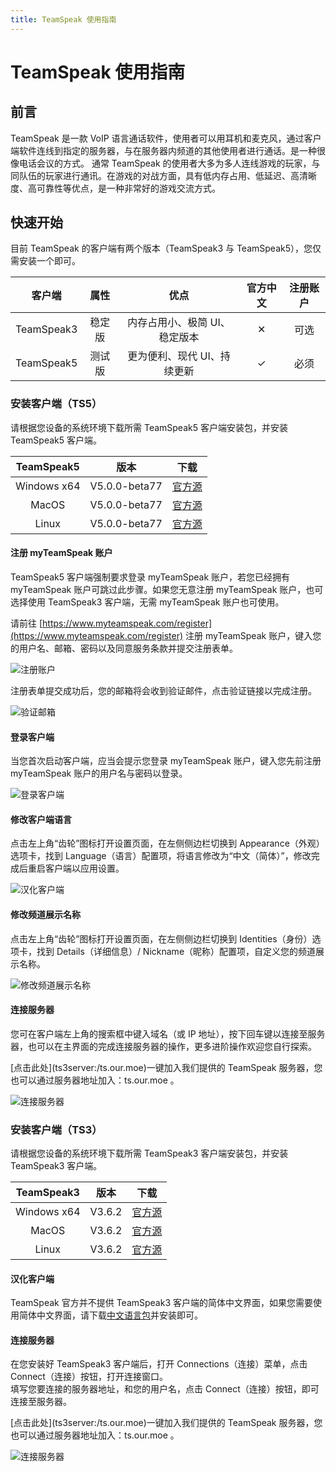 ```yaml
---
title: TeamSpeak 使用指南
---
```




# TeamSpeak 使用指南


## 前言

TeamSpeak 是一款 VoIP 语言通话软件，使用者可以用耳机和麦克风，通过客户端软件连线到指定的服务器，与在服务器内频道的其他使用者进行通话。是一种很像电话会议的方式。 通常 TeamSpeak 的使用者大多为多人连线游戏的玩家，与同队伍的玩家进行通讯。在游戏的对战方面，具有低内存占用、低延迟、高清晰度、高可靠性等优点，是一种非常好的游戏交流方式。


## 快速开始

目前 TeamSpeak 的客户端有两个版本（TeamSpeak3 与 TeamSpeak5），您仅需安装一个即可。

| 客户端 | 属性 | 优点 | 官方中文 | 注册账户 |
| :----: | :----: | :----: | :----: | :----: |
| TeamSpeak3 | 稳定版 | 内存占用小、极简 UI、稳定版本 | ✕ | 可选 |
| TeamSpeak5 | 测试版 | 更为便利、现代 UI、持续更新 | ✓ | 必须 |

### 安装客户端（TS5）

请根据您设备的系统环境下载所需 TeamSpeak5 客户端安装包，并安装 TeamSpeak5 客户端。

| TeamSpeak5 | 版本 | 下载 |
| :----: | :----: | :----: |
| Windows x64 | V5.0.0-beta77 | [官方源](https://teamspeak-mirror.wevg.org/pre_releases/client/5.0.0-beta77/teamspeak-client.msi) |
| MacOS | V5.0.0-beta77 | [官方源](https://teamspeak-mirror.wevg.org/pre_releases/client/5.0.0-beta77/teamspeak-client.dmg) |
| Linux | V5.0.0-beta77 | [官方源](https://teamspeak-mirror.wevg.org/pre_releases/client/5.0.0-beta77/teamspeak-client.tar.gz) |

#### 注册 myTeamSpeak 账户

<Callout emoji="⚡️">
  TeamSpeak5 客户端强制要求登录 myTeamSpeak 账户，若您已经拥有 myTeamSpeak 账户可跳过此步骤。如果您无意注册 myTeamSpeak 账户，也可选择使用 TeamSpeak3 客户端，无需 myTeamSpeak 账户也可使用。
</Callout>

请前往 [https://www.myteamspeak.com/register](https://www.myteamspeak.com/register) 注册 myTeamSpeak 账户，键入您的用户名、邮箱、密码以及同意服务条款并提交注册表单。

   ![注册账户](../_images/wiki/teamspeak_user_guide/register_account.png)

注册表单提交成功后，您的邮箱将会收到验证邮件，点击验证链接以完成注册。

   ![验证邮箱](../_images/wiki/teamspeak_user_guide/email_verification.png)

#### 登录客户端

当您首次启动客户端，应当会提示您登录 myTeamSpeak 账户，键入您先前注册 myTeamSpeak 账户的用户名与密码以登录。

   ![登录客户端](../_images/wiki/teamspeak_user_guide/login_client.png)

#### 修改客户端语言

点击左上角“齿轮”图标打开设置页面，在左侧侧边栏切换到 Appearance（外观）选项卡，找到 Language（语言）配置项，将语言修改为“中文（简体）”，修改完成后重启客户端以应用设置。

   ![汉化客户端](../_images/wiki/teamspeak_user_guide/language.png)

#### 修改频道展示名称

点击左上角“齿轮”图标打开设置页面，在左侧侧边栏切换到 Identities（身份）选项卡，找到 Details（详细信息）/ Nickname（昵称）配置项，自定义您的频道展示名称。

   ![修改频道展示名称](../_images/wiki/teamspeak_user_guide/modify_nickname.png)

#### 连接服务器

您可在客户端左上角的搜索框中键入域名（或 IP 地址），按下回车键以连接至服务器，也可以在主界面的完成连接服务器的操作，更多进阶操作欢迎您自行探索。

<Callout emoji="⚡️">
  [点击此处](ts3server:/ts.our.moe)一键加入我们提供的 TeamSpeak 服务器，您也可以通过服务器地址加入：ts.our.moe 。
</Callout>

   ![连接服务器](../_images/wiki/teamspeak_user_guide/join_server_ts5.png)

### 安装客户端（TS3）

请根据您设备的系统环境下载所需 TeamSpeak3 客户端安装包，并安装 TeamSpeak3 客户端。

| TeamSpeak3 | 版本 | 下载 |
| :----: | :----: | :----: |
| Windows x64 | V3.6.2 | [官方源](https://teamspeak-mirror.wevg.org/releases/client/3.6.2/TeamSpeak3-Client-win64-3.6.2.exe) |
| MacOS | V3.6.2 | [官方源](https://teamspeak-mirror.wevg.org/releases/client/3.6.2/TeamSpeak3-Client-macosx-3.6.2.dmg) |
| Linux | V3.6.2 | [官方源](https://teamspeak-mirror.wevg.org/releases/client/3.6.2/TeamSpeak3-Client-linux_amd64-3.6.2.run) |

#### 汉化客户端

TeamSpeak 官方并不提供 TeamSpeak3 客户端的简体中文界面，如果您需要使用简体中文界面，请下载[中文语言包](https://github.com/VigorousPro/TS3-Translation_zh-CN/releases/download/snapshot/Chinese_Translation_zh-CN.ts3_translation)并安装即可。

#### 连接服务器

在您安装好 TeamSpeak3 客户端后，打开 Connections（连接）菜单，点击 Connect（连接）按钮，打开连接窗口。\
填写您要连接的服务器地址，和您的用户名，点击 Connect（连接）按钮，即可连接至服务器。

<Callout emoji="⚡️">
  [点击此处](ts3server:/ts.our.moe)一键加入我们提供的 TeamSpeak 服务器，您也可以通过服务器地址加入：ts.our.moe 。
</Callout>

   ![连接服务器](../_images/wiki/teamspeak_user_guide/join_server.png)